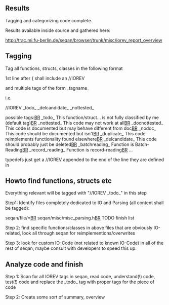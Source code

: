== Results ==

Tagging and categorizing code complete.

Results available inside source and gathered here:

http://trac.mi.fu-berlin.de/seqan/browser/trunk/misc/iorev_report_overview




== Tagging ==

Tag all functions, structs, classes in the following format

1st line after { shall include an 
//IOREV

and multiple tags of the form _tagname_

i.e.

//IOREV _todo_ _delcandidate_ _nottested_

possible tags:[[BR]]
_todo_          This function/struct… is not fully classified by me (default tag)[[BR]]
_nottested_     This code may not work at all[[BR]]
_docnottested_  This code is documented but may behave different from doc[[BR]]
_nodoc_         This code should be documented but isn't[[BR]]
_duplicate_     This code reimplements functionality found elsewhere[[BR]]
_delcandidate_  This code should probably just be deleted[[BR]]
_batchreading_  Function is Batch-Reading[[BR]]
_record_reading_ Function is record-reading[[BR]]
…

typedefs just get a //IOREV appended to the end of the line they are defined in



== Howto find functions, structs etc ==

Everything relevant will be tagged with "//IOREV _todo_" in this step

Step1: Identify files completely dedicated to IO and Parsing (all content shall be tagged):

seqan/file/*[[BR]]
seqan/misc/misc_parsing.h[[BR]]
TODO finish list

Step 2: find specific functions/classes in above files that are obviously IO-related, look all through seqan for reimplementions/overwrites

Step 3: look for custom IO-Code (not related to known IO-Code) in all of the rest of seqan, maybe consult with developers to speed this up.

== Analyze code and finish ==

Step 1: Scan for all IOREV tags in seqan, read code, understand(!) code, test(!) code and replace the _todo_ tag with proper tags for the piece of code

Step 2: Create some sort of summary, overview